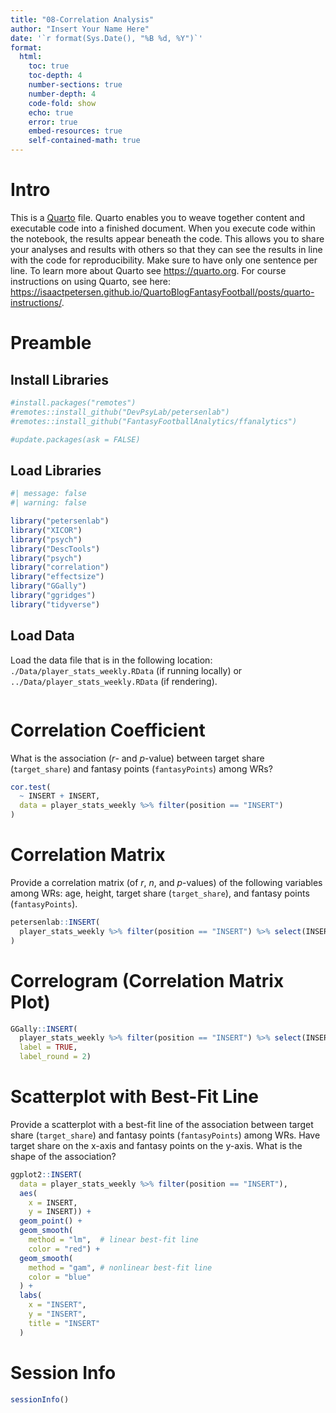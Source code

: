 ```yaml
---
title: "08-Correlation Analysis"
author: "Insert Your Name Here"
date: '`r format(Sys.Date(), "%B %d, %Y")`'
format:
  html:
    toc: true
    toc-depth: 4
    number-sections: true
    number-depth: 4
    code-fold: show
    echo: true
    error: true
    embed-resources: true
    self-contained-math: true
---
```


# Intro

This is a [Quarto](https://quarto.org) file.
Quarto enables you to weave together content and executable code into a finished document.
When you execute code within the notebook, the results appear beneath the code. 
This allows you to share your analyses and results with others so that they can see the results in line with the code for reproducibility.
Make sure to have only one sentence per line.
To learn more about Quarto see <https://quarto.org>.
For course instructions on using Quarto, see here: <https://isaactpetersen.github.io/QuartoBlogFantasyFootball/posts/quarto-instructions/>.

# Preamble

## Install Libraries

```r
#install.packages("remotes")
#remotes::install_github("DevPsyLab/petersenlab")
#remotes::install_github("FantasyFootballAnalytics/ffanalytics")

#update.packages(ask = FALSE)
```

## Load Libraries

```r
#| message: false
#| warning: false

library("petersenlab")
library("XICOR")
library("psych")
library("DescTools")
library("psych")
library("correlation")
library("effectsize")
library("GGally")
library("ggridges")
library("tidyverse")
```

## Load Data

Load the data file that is in the following location: `./Data/player_stats_weekly.RData` (if running locally) or `../Data/player_stats_weekly.RData` (if rendering).

```r

```

# Correlation Coefficient

What is the association (*r*- and *p*-value) between target share (`target_share`) and fantasy points (`fantasyPoints`) among WRs?

```r
cor.test(
  ~ INSERT + INSERT,
  data = player_stats_weekly %>% filter(position == "INSERT")
)
```

# Correlation Matrix

Provide a correlation matrix (of *r*, *n*, and *p*-values) of the following variables among WRs: age, height, target share (`target_share`), and fantasy points (`fantasyPoints`).

```r
petersenlab::INSERT(
  player_stats_weekly %>% filter(position == "INSERT") %>% select(INSERT, INSERT, INSERT, INSERT)
)
```

# Correlogram (Correlation Matrix Plot)

```r
GGally::INSERT(
  player_stats_weekly %>% filter(position == "INSERT") %>% select(INSERT, INSERT, INSERT, INSERT),
  label = TRUE,
  label_round = 2)
```

# Scatterplot with Best-Fit Line

Provide a scatterplot with a best-fit line of the association between target share (`target_share`) and fantasy points (`fantasyPoints`) among WRs.
Have target share on the x-axis and fantasy points on the y-axis.
What is the shape of the association?

```r
ggplot2::INSERT(
  data = player_stats_weekly %>% filter(position == "INSERT"),
  aes(
    x = INSERT,
    y = INSERT)) +
  geom_point() +
  geom_smooth(
    method = "lm",  # linear best-fit line
    color = "red") +
  geom_smooth(
    method = "gam", # nonlinear best-fit line
    color = "blue"
  ) +
  labs(
    x = "INSERT",
    y = "INSERT",
    title = "INSERT"
  )
```

# Session Info

```r
sessionInfo()
```
